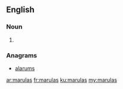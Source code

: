 ==English==

===Noun===
{{head|en|noun plural form}}

# {{plural of|marula|lang=en}}

===Anagrams===
* [[alarums#English|alarums]]

[[ar:marulas]]
[[fr:marulas]]
[[ku:marulas]]
[[my:marulas]]